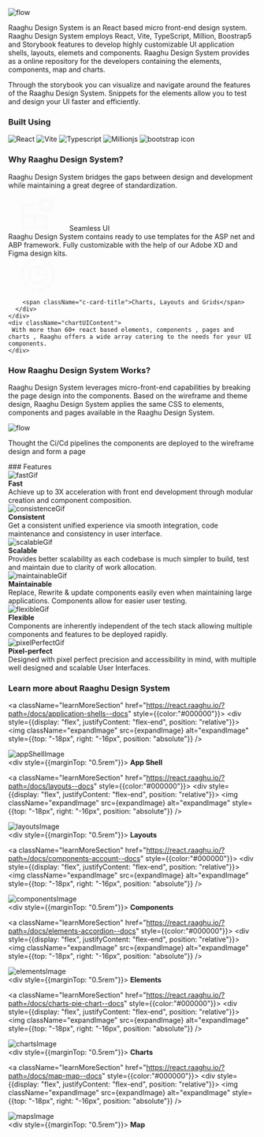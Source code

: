 
<Meta title="Introduction" />

<style>
  {`
  .demo{
     width:600px;
      height:auto;
      margin-left:100px;
      margin-bottom:20px;
  }
  .containerContent{
    margin-top:20px;
    line-height:28px;
    font-size:14px;
    margin-bottom:25px;
  }
    .how{
      width:600px;
      height:400px;
      margin-left:100px;
    }
    .subheading {
      --mediumdark: '#999999';
      font-weight: 900;
      font-size: 13px;
      color: #999;
      letter-spacing: 6px;
      line-height: 24px;
      text-transform: uppercase;
      margin-bottom: 12px;
      margin-top: 40px;
    }

    .link-list {
      margin-top:20px;
      display: grid;
      grid-template-columns: 1fr;
      grid-template-rows: 1fr 1fr;
      row-gap: 10px;
    }

    @media (min-width: 620px) {
      .link-list {
        row-gap: 20px;
        column-gap: 20px;
        grid-template-columns: 1fr 1fr;
      }
    }

    @media all and (-ms-high-contrast:none) {
    .link-list {
        display: -ms-grid;
        -ms-grid-columns: 1fr 1fr;
        -ms-grid-rows: 1fr 1fr;
      }
    }

    .link-item {
      display: block;
      padding: 20px 30px 20px 15px;
      border: 1px solid #00000010;
      border-radius: 5px;
      transition: background 150ms ease-out, border 150ms ease-out, transform 150ms ease-out;
      color: #333333;
      display: flex;
      align-items: flex-start;
    }

    .link-item:hover {
      border-color: #1EA7FD50;
      transform: translate3d(0, -3px, 0);
      box-shadow: rgba(0, 0, 0, 0.08) 0 3px 10px 0;
    }

    .link-item:active {
      border-color: #1EA7FD;
      transform: translate3d(0, 0, 0);
    }

    .link-item strong {
      font-weight: 700;
      display: block;
      margin-bottom: 2px;
    }

    .link-item img {
      height: 40px;
      width: 40px;
      margin-right: 15px;
      flex: none;
    }

    .link-item span {
      font-size: 14px;
      line-height: 20px;
    }

    .tip {
      display: inline-block;
      border-radius: 1em;
      font-size: 11px;
      line-height: 12px;
      font-weight: 700;
      background: #E7FDD8;
      color: #66BF3C;
      padding: 4px 12px;
      margin-right: 10px;
      vertical-align: top;
    }

    .tip-wrapper {
      font-size: 13px;
      line-height: 20px;
      margin-top: 40px;
      margin-bottom: 40px;
    }

    .tip-wrapper code {
      font-size: 12px;
      display: inline-block;
    }

    .toolsUsedSection {
       background-color:#EBF8FF;      
       padding:40px 40px;
       margin-bottom: 40px;
       text-align: center;
       border-radius: 0px 60px;
   }
   

   .hoverContent img {
        height:73px;
        width:82px;
    }

     .seamlessUICard {    
      display:flex;
      background-color:#FADA9A;
      border-radius: 10px 10px 0px 0px;
    }
  
    .seamlessUIContent {
      background-color: #FAFAFA;
      padding: 1.5rem;
      margin: 0;
      border-radius: 0px 0px 10px 10px;
      box-shadow: 0 0.5rem 1rem rgba(0, 0, 0, 0.15);
    }

    .chartUIContent{
      background-color: #FAFAFA;
      padding: 1.5rem;
      margin: 0;
      border-radius: 0px 0px 10px 10px;
      box-shadow: 0 0.5rem 1rem rgba(0, 0, 0, 0.15);
    }

    .chartsLayout {
      display: flex;
      background-color: #99D5F5;
      border-radius: 10px 10px 0px 0px;
      padding: 10px;
      justify-content: center;
    }
    

    .seamlessUiLayout{
      display: flex;
      background-color: #FADA9A;
      border-radius: 10px 10px 0px 0px;
      padding: 10px;
      justify-content: center;
    }
    .cardLayout svg {
        width: 45px;
    }
    .learnMoreSection {
      background-color: #F1F1F1;
      padding: 30px 30px;
      border-radius: 10px;
      text-align: center;
    }
    
   
    .pe-5 {
      padding-right: 3rem !important;
    }
    .seamlessUICard{
          height: 40%;
          position: relative;
    }
    .c-card-title{       
      font-size: 1.2rem;
      font-weight: 900;
      margin-left: 10px;
    }

    .title {
      font-size: 1.5rem;
      font-weight: 900;
    }
   
    .seamlessUIContent{
      position:relative;
      z-index: 1;
    }

    .footerClass{
      margin-top: 40px;
      display: grid;
      grid-template-columns: repeat(6, 160px);
      grid-gap: 10px;
    }

    .learnMoreSection:hover{
      background-color:#99D5F5;
    }

    .c-svg svg,
    .c-svg path {
      fill:#ffffff;
      stroke:#ffffff;
    }

    .featureImage {
      height:100px;
      width: 100px;
    }



    .row {
      --bs-gutter-x: 1.5rem;
      --bs-gutter-y: 0;
      display: flex;
      flex-wrap: wrap;
      margin-top: calc(var(--bs-gutter-y)* -1);
      margin-right: calc(var(--bs-gutter-x)* -.5);
      margin-left: calc(var(--bs-gutter-x)* -.5);
    }
    .col-12 {
      flex: 0 0 auto;
      width: 100%;
    }
    .align-items-center {
        align-items: center !important;
    }

    .justify-content-between {
        justify-content: space-between !important;
    }
    .d-flex {
        display: flex !important;
    }
    
    .tech-brands {
      display: flex;
      flex-flow: row;
      justify-content: center;
      min-width: 100%;
      max-width: fit-content;
    }


    .tech-brands img {
        object-fit: contain;
        max-width: 100%;
        width: 4em;
        aspect-ratio: 1 / 1;
    }
    .tech-brands img {
        object-fit: contain;
        max-width: 100%;
        width: 4em;
        aspect-ratio: 1 / 1;
        margin: 1.5%;
    }
    .featureCards {
        display: grid;
        grid-template-columns: repeat(3, 322px);
        grid-gap: 16px;
    }

    .home-page .container {
        padding-left: 4%;
        padding-right: 4%;
    }
    .text-center {
        text-align: center !important;
    }
    .container, .container-fluid, .container-lg, .container-md, .container-sm, .container-xl, .container-xxl {
        width: 100%;
        padding-right: var(--bs-gutter-x, .75rem);
        padding-left: var(--bs-gutter-x, .75rem);
        margin-right: auto;
        margin-left: auto;
    }
    .cardLayout {
      display: flex;
      justify-content: space-between;
      gap: 1.5rem;
      flex-direction: row;
    }


    @media only screen and (max-width: 768px) {
      .home-page .container {
            padding-left: 6%;
            padding-right: 6%;
        }
        
        .container {
            max-width: 515px;
        }
        .cardLayout {
          display: flex;
          justify-content: space-between;
          gap: 1.5rem;
          flex-direction: column;
        }
        .footerClass {
          display: grid;
          grid-template-columns: repeat(2, 240px);
          grid-gap: 14px;
        }
        .featureCards {
          display: grid;
          grid-template-columns: repeat(2, 238px);
          grid-gap: 16px;
        }
    }
    @media only screen and (max-width: 480px) {

        .container {
            max-width: 515px;
        }
        .home-page .container {
            padding-left: 6%;
            padding-right: 6%;
        }
        .tech-brands img {
            width: 2.8rem;
        }
        .toolsUsedSection {
          padding: 5% 0;
          display: flex;
          flex-flow: column;
      }
      .tech-brands img {
          object-fit: contain;
          max-width: 100%;
          width: 3em;
          aspect-ratio: 1 / 1;
          margin: 1.5%;
      }
      .footerClass {
          display: grid;
          grid-template-columns: repeat(2, 169px);
          grid-gap: 14px;
      }
      .cardLayout {
        display: flex;
        justify-content: space-between;
        gap: 1.5rem;
        flex-direction: column;
      }
      .featureCards {
          display: grid;
          grid-template-columns: repeat(2, 164px);
          grid-gap: 16px;
        }
        .cardLayout svg {
          width: 36px;
        }
    }
    @media (max-width: 821px) {
      .featureCards {
          display: grid;
          grid-template-columns: repeat(3, 170px)!important;
          grid-gap: 16px;
      }
   }
     @media (max-width: 991.98px) {
      .featureCards {
          display: grid;
          grid-template-columns: repeat(3, 238px);
          grid-gap: 16px;
      }
    }
    @media (min-width: 1199.98px) and (max-width : 1920px) { 
      div#storybook-docs {
          zoom: 1.2;
      }
    }
     @media (min-width: 1921px) { 
      div#storybook-docs {
          zoom: 3;
      }
      .featureCards {
        display: grid;
        grid-template-columns: repeat(3, 329px);
        grid-gap: 16px;
      }
    }
    .css-1q7pov5 {
      width: 15%;
      zoom: 2;
    }
    .css-sqdry3 {
      width: 85%;
    }
`}
  
</style>

<img className="bannerSection" src={bannerImage} alt="flow"/>

<div className="containerContent">
 <p>Raaghu Design System is an React based micro front-end design system. Raaghu Design System employs React, Vite, TypeScript, Million, Boostrap5 and Storybook
features to develop highly customizable UI application shells, layouts, elemets and components. Raaghu Design System provides as a online repository for the developers containing the elements, components, map and charts.</p>

</div>

<div style={{textAlign:"center"}}>
    Through the storybook you can visualize and navigate around the features of
    the Raaghu Design System. Snippets for the elements allow you to test and design your UI
    faster and efficiently.
</div>

<div className="toolsUsedSection"> 
    <h3 style={{marginBottom: "1.5rem"}}><strong>Built Using</strong></h3>
     <div class="row tech-brands">
          <div class="col-12 col-lg-6 ">
                <div class="align-item-center d-flex justify-content-between">
                      <img src={reactImage} alt="React" className="img-fluid mb-2 mb-lg-0 mb-md-0 mb-xl-0 mb-xxl-0 p-2 p-lg-0 p-md-0 p-xl-0 p-xxl-0"/>
                      <img src={viteImage} alt="Vite" className="img-fluid mb-2 mb-lg-0 mb-md-0 mb-xl-0 mb-xxl-0 p-2 p-lg-0 p-md-0 p-xl-0 p-xxl-0"/>
                      <img className="tsImage" src={tsImage} alt="Typescript" className="img-fluid mb-2 mb-lg-0 mb-md-0 mb-xl-0 mb-xxl-0 p-2 p-lg-1 p-md-1 p-xl-1 p-xxl-1"/>
                      <img src={millionJsImage} alt="Millionjs" className="img-fluid mb-2 mb-lg-0 mb-md-0 mb-xl-0 mb-xxl-0 p-2 p-lg-0 p-md-0 p-xl-0 p-xxl-0"/>
                      <img src={bootstrapImage} alt="bootstrap icon" className="img-fluid mb-2 mb-lg-0 mb-md-0 mb-xl-0 mb-xxl-0 p-2 p-lg-0 p-md-0 p-xl-0 p-xxl-0"/>
                </div>
          </div>
    </div>
    
</div>

<div style={{ textAlign: "center"}} className="">

### <div className="title"> Why Raaghu Design System?</div>

Raaghu Design System bridges the gaps between design and development while maintaining a great degree of standardization.

<div style={{ display: "flex",justifyContent: "space-between", gap: "1.5rem"}} className="cardLayout">
  <div  style={{border: "0",}}>
    <div className="seamlessUiLayout">
      <div className="align-items-center d-flex justify-content-center">
        <svg width="120" height="70" viewBox="0 0 101 101" fill="none" xmlns="http://www.w3.org/2000/svg">
          <g clip-path="url(#clip0_257_2624)">
          <path d="M100.166 29.215V20.8679H95.575C95.0358 18.2536 93.9974 15.7679 92.5158 13.5474L95.7878 10.2753L89.8781 4.37391L86.606 7.65016C84.389 6.17084 81.9078 5.1322 79.298 4.59093V0L70.9509 0V4.59093C68.3391 5.1312 65.8549 6.16834 63.6346 7.64599L60.3667 4.37808L54.4611 10.2837L57.729 13.5516C56.249 15.7708 55.2115 18.2551 54.6739 20.8679H50.083V29.215H54.6739C55.2123 31.8289 56.2495 34.3144 57.729 36.5355L54.4611 39.8076L60.3667 45.7048L63.6346 42.4327C65.8537 43.9135 68.3382 44.9523 70.9509 45.492V50.0829H79.298V45.492C81.9111 44.9528 84.3952 43.9144 86.6143 42.4327L89.8864 45.7007L95.7837 39.795L92.5116 36.5271C93.9945 34.31 95.0349 31.8271 95.575 29.215H100.166ZM75.1245 33.3886C73.4734 33.3886 71.8599 32.899 70.4872 31.9819C69.1145 31.0647 68.0444 29.761 67.4125 28.2358C66.7811 26.7105 66.6158 25.0322 66.9376 23.413C67.2598 21.7938 68.0548 20.3065 69.2222 19.1391C70.3895 17.9718 71.877 17.1768 73.4959 16.8547C75.1153 16.5326 76.7935 16.6979 78.3189 17.3297C79.8439 17.9615 81.1478 19.0313 82.0647 20.404C82.9821 21.7767 83.4716 23.3906 83.4716 25.0415C83.4716 27.2552 82.5922 29.3784 81.0267 30.9438C79.4612 32.5092 77.3381 33.3886 75.1245 33.3886Z" fill="#FAFAFA"/>
          <path d="M79.2978 84.6275V54.2564L48.9267 54.2564C48.2025 52.988 47.1562 51.9338 45.8933 51.2005C44.6304 50.4676 43.1959 50.0811 41.7356 50.0811C40.2752 50.0811 38.8409 50.4676 37.578 51.2005C36.315 51.9338 35.2685 52.988 34.5445 54.2564H12.5206L12.5206 32.2324C13.7708 31.505 14.8106 30.4652 15.5381 29.2149H37.562V20.8678H15.5381C14.9007 19.7608 14.017 18.8154 12.9556 18.1049C11.8941 17.3943 10.6834 16.9376 9.41709 16.7701C8.15078 16.6026 6.86294 16.7289 5.65327 17.1391C4.4436 17.5494 3.3446 18.2325 2.4414 19.1358C1.53819 20.039 0.855009 21.138 0.44478 22.3476C0.0345488 23.5573 -0.0917248 24.8452 0.0757404 26.1115C0.243205 27.3778 0.699914 28.5885 1.41049 29.65C2.12107 30.7114 3.06644 31.595 4.17339 32.2324L4.17339 84.6275C3.06644 85.2648 2.12107 86.1483 1.41049 87.2101C0.699914 88.2714 0.243205 89.4822 0.0757404 90.7485C-0.0917248 92.0147 0.0345488 93.3027 0.44478 94.5122C0.855009 95.7221 1.53819 96.821 2.4414 97.7242C3.3446 98.6273 4.4436 99.3106 5.65327 99.7208C6.86294 100.131 8.15078 100.257 9.41709 100.09C10.6834 99.9224 11.8941 99.4654 12.9556 98.7551C14.017 98.0443 14.9007 97.099 15.5381 95.9921H67.9331C68.5704 97.099 69.454 98.0443 70.5157 98.7551C71.5771 99.4654 72.7878 99.9224 74.0541 100.09C75.3204 100.257 76.6083 100.131 77.8178 99.7208C79.0277 99.3106 80.1266 98.6273 81.0298 97.7242C81.933 96.821 82.6162 95.7221 83.0264 94.5122C83.4367 93.3027 83.5627 92.0147 83.3954 90.7485C83.228 89.4822 82.771 88.2714 82.0607 87.2101C81.3499 86.1483 80.4046 85.2648 79.2978 84.6275ZM37.562 87.645H15.5381C14.8088 86.3963 13.7694 85.3566 12.5206 84.6275L12.5206 62.6035H34.5445C35.2719 63.8539 36.3117 64.8936 37.562 65.621L37.562 87.645ZM67.9331 87.645H45.9092L45.9092 65.621C47.1596 64.8936 48.1992 63.8539 48.9267 62.6035L70.9506 62.6035V84.6275C69.6994 85.3537 68.6593 86.3938 67.9331 87.645Z" fill="#FAFAFA"/>
          </g>
          <defs>
          <clipPath id="clip0_257_2624">
          <rect width="100.166" height="100.166" fill="white"/>
          </clipPath>
          </defs>
        </svg>
          <span className="c-card-title">Seamless UI</span>
      </div>     
    </div>
    <div className="seamlessUIContent">      
        Raaghu Design System contains ready to use templates for the ASP net and ABP framework. Fully customizable with the help of 
        our Adobe XD and Figma design kits.         
    </div>    
  </div>
  <div style={{border: "0"}}>
    <div className="chartsLayout">
      <div className="align-items-center d-flex justify-content-center">
       <svg width="120" height="70" viewBox="0 0 101 101" fill="none" xmlns="http://www.w3.org/2000/svg">
          <g clip-path="url(#clip0_257_2639)">
          <path d="M86.2046 70.9538C88.8094 66.4415 90.5398 61.4784 91.305 56.3248L99.5606 57.5769C98.6367 63.7601 96.5567 69.714 93.4294 75.1275L86.2046 70.9538ZM70.9538 86.2005C75.4702 83.5917 79.4592 80.1618 82.7154 76.0875L89.239 81.3005C85.3306 86.1861 80.5448 90.2994 75.1275 93.4294L70.9538 86.2005ZM50.085 91.8225C55.3013 91.7977 60.4678 90.8072 65.3234 88.9009L68.3744 96.6682C62.548 98.96 56.3459 100.147 50.085 100.17V91.8225ZM29.2371 86.2005C33.7494 88.806 38.7124 90.5377 43.8661 91.305L42.614 99.5606C36.4233 98.6405 30.4618 96.5604 25.0425 93.4294L29.2371 86.2005ZM13.9654 70.9538C16.5801 75.4612 20.0109 79.4426 24.0825 82.6945L18.8737 89.2181C13.9888 85.316 9.87417 80.5376 6.74061 75.1275L13.9654 70.9538ZM8.3475 50.085C8.36988 55.3001 9.36055 60.4658 11.2691 65.3192L3.4976 68.3744C1.20912 62.5471 0.0231264 56.3455 0 50.085H8.3475ZM13.9654 29.2371C11.3606 33.7494 9.63024 38.7125 8.86505 43.8661L0.609367 42.614C1.53074 36.4236 3.61081 30.4623 6.74061 25.0425L13.9654 29.2371ZM29.2371 13.9695C24.7207 16.5783 20.7317 20.0081 17.4755 24.0825L10.9519 18.8695C14.8541 13.9859 19.6326 9.87269 25.0425 6.74061L29.2371 13.9695ZM50.085 8.3475C44.8687 8.37226 39.7022 9.36284 34.8466 11.2691L31.7956 3.49343C37.6226 1.2045 43.8246 0.0198563 50.085 0V8.3475ZM70.9538 13.9695C66.4351 11.3616 61.4648 9.62977 56.3039 8.86505L57.556 0.609367C63.7467 1.52947 69.7082 3.60962 75.1275 6.74061L70.9538 13.9695ZM86.2046 29.2371C83.592 24.7222 80.1611 20.7336 76.0875 17.4755L81.2963 10.9519C86.1812 14.854 90.2958 19.6324 93.4294 25.0425L86.2046 29.2371ZM91.8225 50.085C91.8001 44.8699 90.8094 39.7042 88.9009 34.8508L96.6724 31.7956C98.9609 37.6229 100.147 43.8245 100.17 50.085H91.8225Z" fill="#FAFAFA"/>
          <path d="M25.043 50.085C25.043 56.7267 27.6814 63.0964 32.3777 67.7927C37.0741 72.4891 43.4438 75.1275 50.0855 75.1275C56.7272 75.1275 63.0968 72.4891 67.7932 67.7927C72.4896 63.0964 75.128 56.7267 75.128 50.085C75.128 43.4433 72.4896 37.0737 67.7932 32.3773C63.0968 27.6809 56.7272 25.0425 50.0855 25.0425C43.4438 25.0425 37.0741 27.6809 32.3777 32.3773C27.6814 37.0737 25.043 43.4433 25.043 50.085Z" stroke="#FAFAFA" stroke-width="6" stroke-linejoin="round"/>
          <path d="M50.085 25.0425V50.085H75.1275" stroke="#FAFAFA" stroke-width="6" stroke-linejoin="round"/>
          </g>
          <defs>
          <clipPath id="clip0_257_2639">
          <rect width="100.17" height="100.17" fill="white"/>
          </clipPath>
          </defs>
         </svg>

        <span className="c-card-title">Charts, Layouts and Grids</span>
      </div>     
    </div>
    <div className="chartUIContent">
     With more than 60+ react based elements, components , pages and charts , Raaghu offers a wide array catering to the needs for your UI components.
    </div>   
  </div>
</div>

<div style={{marginTop: "60px" }}>

  ### <div className="title">How Raaghu Design System Works?</div>

  Raaghu Design System leverages micro-front-end capabilities by breaking the page design into the components. Based on the wireframe and theme design, Raaghu Design System applies the same CSS to elements, components and pages available in the Raaghu Design System.

  <img className="dasboardImage" src={dasboardImage} alt="flow"/>


  Thought the Ci/Cd pipelines the components are deployed to the wireframe design and form a page

</div>

</div>

<div style={{textAlign:"center", marginTop: "60px", marginBottom: "40px"}}>
  ### Features

  <div className="featureCards">
    <div>
      <div> 
        <img className="featureImage" src={fastWebGif} alt="fastGif" />
      </div>
      <div>
        <strong>Fast</strong>
      </div>
      <div>
        Achieve up to 3X acceleration with front end development through modular creation and component composition.
      </div>
    </div>
    <div>
      <div> 
        <img className="featureImage" src={consistenceGif} alt="consistenceGif" />
      </div>
      <div>
        <strong>Consistent</strong>
      </div>
      <div>
       Get a consistent unified experience via smooth integration, code maintenance and consistency in user interface.
      </div>
    </div>
    <div>
     <div> 
        <img className="featureImage" src={scalableGif} alt="scalableGif" />
      </div>
      <div>
        <strong>Scalable</strong>
      </div>
      <div>
       Provides better scalability as each codebase is much simpler to build, test and maintain due to clarity of work allocation.
      </div>
    </div>
    <div>
      <div> 
        <img className="featureImage" src={maintainableGif} alt="maintainableGif" />
      </div>
      <div>
        <strong>Maintainable</strong>
      </div>
      <div>
        Replace, Rewrite & update components easily even when maintaining large applications. Components allow for easier user testing.
      </div>
    </div>
    <div>
      <div> 
        <img className="featureImage" src={flexibleGif} alt="flexibleGif" />
      </div>
      <div>
        <strong>Flexible</strong>
      </div>
      <div>
       Components are inherently independent of the tech stack allowing multiple components and features to be deployed rapidly.
      </div>
    </div>
    <div>
     <div> 
        <img className="featureImage" src={pixelPerfectGif} alt="pixelPerfectGif" />
      </div>
      <div>
        <strong>Pixel-perfect</strong>
      </div>
      <div>
       Designed with pixel perfect precision and accessibility in mind, with multiple well designed and scalable User Interfaces.
      </div>
    </div>
  </div>

</div>

<div style={{textAlign:"center", marginTop: "60px"}}>

### <div className="title"> Learn more about Raaghu Design System</div>
</div>

<div className="footerClass">
  
  <a className="learnMoreSection" href="https://react.raaghu.io/?path=/docs/application-shells--docs"  style={{color:"#000000"}}>
    <div style={{display: "flex", justifyContent: "flex-end", position: "relative"}}>
       <img className="expandImage" src={expandImage} alt="expandImage" style={{top: "-18px", right: "-16px", position: "absolute"}} />
    </div>
    <div> 
     <img className="appShellImage" src={appShellImage} alt="appShellImage" />
    </div>
    <div style={{marginTop: "0.5rem"}}>
     <strong>App Shell</strong>
    </div>
  </a>

   <a className="learnMoreSection" href="https://react.raaghu.io/?path=/docs/layouts--docs" style={{color:"#000000"}}>
     <div style={{display: "flex", justifyContent: "flex-end", position: "relative"}}>
       <img className="expandImage" src={expandImage} alt="expandImage" style={{top: "-18px", right: "-16px", position: "absolute"}} />
    </div>
    <div> 
     <img className="layoutsImage" src={layoutsImage} alt="layoutsImage" />
    </div>
    <div style={{marginTop: "0.5rem"}}>
     <strong>Layouts</strong>
    </div>
  </a>

   <a className="learnMoreSection" href="https://react.raaghu.io/?path=/docs/components-account--docs"  style={{color:"#000000"}}>
     <div style={{display: "flex", justifyContent: "flex-end", position: "relative"}}>
       <img className="expandImage" src={expandImage} alt="expandImage" style={{top: "-18px", right: "-16px", position: "absolute"}} />
    </div>
    <div> 
     <img className="componentsImage" src={componentsImage} alt="componentsImage" />
    </div>
    <div style={{marginTop: "0.5rem"}}>
     <strong>Components</strong>
    </div>
  </a>

   <a className="learnMoreSection" href="https://react.raaghu.io/?path=/docs/elements-accordion--docs"  style={{color:"#000000"}}>
     <div style={{display: "flex", justifyContent: "flex-end", position: "relative"}}>
       <img className="expandImage" src={expandImage} alt="expandImage" style={{top: "-18px", right: "-16px", position: "absolute"}} />
    </div>
    <div> 
     <img className="elementsImage" src={elementsImage} alt="elementsImage" />
    </div>
    <div style={{marginTop: "0.5rem"}}>
     <strong>Elements</strong>
    </div>
  </a>
 
   <a className="learnMoreSection" href="https://react.raaghu.io/?path=/docs/charts-pie-chart--docs"  style={{color:"#000000"}}>
     <div style={{display: "flex", justifyContent: "flex-end", position: "relative"}}>
       <img className="expandImage" src={expandImage} alt="expandImage" style={{top: "-18px", right: "-16px", position: "absolute"}} />
    </div>
    <div> 
     <img className="chartsImage" src={chartsImage} alt="chartsImage" />
    </div>
    <div style={{marginTop: "0.5rem"}}>
     <strong>Charts</strong>
    </div>
  </a>

   <a className="learnMoreSection" href="https://react.raaghu.io/?path=/docs/map-map--docs"  style={{color:"#000000"}}>
     <div style={{display: "flex", justifyContent: "flex-end", position: "relative"}}>
       <img className="expandImage" src={expandImage} alt="expandImage" style={{top: "-18px", right: "-16px", position: "absolute"}} />
    </div>
    <div> 
     <img className="mapsImage" src={mapsImage} alt="mapsImage" />
    </div>
    <div style={{marginTop: "0.5rem"}}>
     <strong>Map</strong>
    </div>
  </a>

</div>



